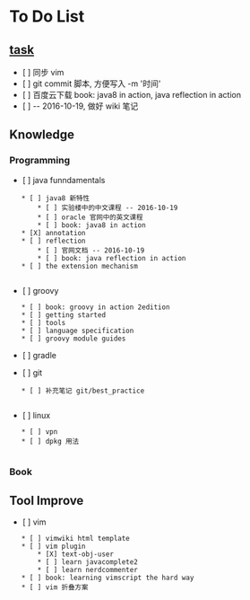 = To Do List =

== [[task/task|task]] ==

* [ ] 同步 vim
* [ ] git commit 脚本, 方便写入 -m '时间'
* [ ] 百度云下载 book: java8 in action, java reflection in action
* [ ] -- 2016-10-19, 做好 wiki 笔记

== Knowledge ==

=== Programming ===

* [ ] java funndamentals
	* [ ] java8 新特性
		* [ ] 实验楼中的中文课程	-- 2016-10-19 
		* [ ] oracle 官网中的英文课程
		* [ ] book: java8 in action
	* [X] annotation
	* [ ] reflection	
		* [ ] 官网文档 -- 2016-10-19 
		* [ ] book: java reflection in action
	* [ ] the extension mechanism
	
* [ ] groovy
	* [ ] book: groovy in action 2edition	
	* [ ] getting started	
	* [ ] tools
	* [ ] language specification
	* [ ] groovy module guides

* [ ] gradle

* [ ] git
	* [ ] 补充笔记 git/best_practice
	 
* [ ] linux
	* [ ] vpn
	* [ ] dpkg 用法
	
=== Book ===

== Tool Improve ==

* [ ] vim
	* [ ] vimwiki html template
	* [ ] vim plugin
		* [X] text-obj-user
		* [ ] learn javacomplete2
		* [ ] learn nerdcommenter
	* [ ] book: learning vimscript the hard way
	* [ ] vim 折叠方案
	
